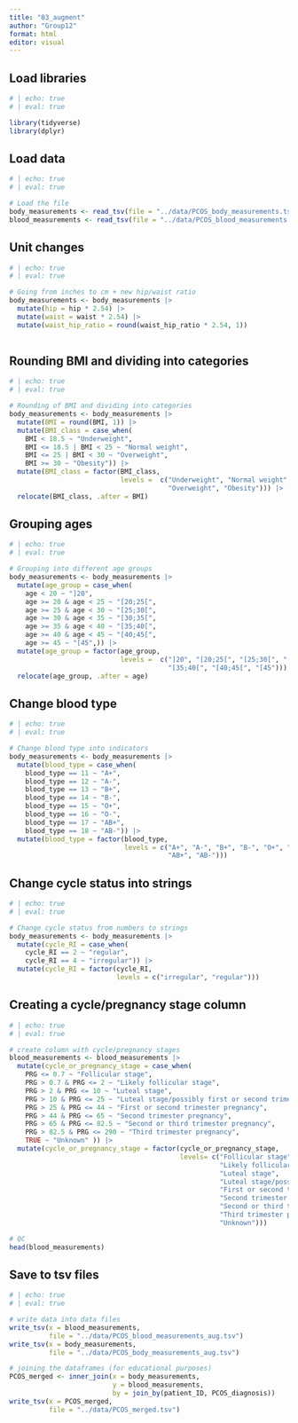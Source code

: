 ```yaml
---
title: "03_augment"
author: "Group12"
format: html
editor: visual
---
```


## Load libraries

```r
# | echo: true
# | eval: true

library(tidyverse)
library(dplyr)

```

## Load data

```r
# | echo: true
# | eval: true

# Load the file
body_measurements <- read_tsv(file = "../data/PCOS_body_measurements.tsv")
blood_measurements <- read_tsv(file = "../data/PCOS_blood_measurements.tsv")

```

## Unit changes

```r
# | echo: true
# | eval: true

# Going from inches to cm + new hip/waist ratio
body_measurements <- body_measurements |> 
  mutate(hip = hip * 2.54) |>
  mutate(waist = waist * 2.54) |>
  mutate(waist_hip_ratio = round(waist_hip_ratio * 2.54, 1))
  
```

## Rounding BMI and dividing into categories

```r
# | echo: true
# | eval: true

# Rounding of BMI and dividing into categories
body_measurements <- body_measurements |>
  mutate(BMI = round(BMI, 1)) |> 
  mutate(BMI_class = case_when(
    BMI < 18.5 ~ "Underweight",
    BMI <= 18.5 | BMI < 25 ~ "Normal weight",
    BMI <= 25 | BMI < 30 ~ "Overweight",
    BMI >= 30 ~ "Obesity")) |>
  mutate(BMI_class = factor(BMI_class,
                            levels =  c("Underweight", "Normal weight", 
                                        "Overweight", "Obesity"))) |>
  relocate(BMI_class, .after = BMI)
```

## Grouping ages

```r
# | echo: true
# | eval: true

# Grouping into different age groups
body_measurements <- body_measurements |>
  mutate(age_group = case_when(
    age < 20 ~ "]20",
    age >= 20 & age < 25 ~ "[20;25[",
    age >= 25 & age < 30 ~ "[25;30[",
    age >= 30 & age < 35 ~ "[30;35[",
    age >= 35 & age < 40 ~ "[35;40[",
    age >= 40 & age < 45 ~ "[40;45[",
    age >= 45 ~ "[45",)) |>
  mutate(age_group = factor(age_group,
                            levels =  c("]20", "[20;25[", "[25;30[", "[30;35[",
                                        "[35;40[", "[40;45[", "[45"))) |>
  relocate(age_group, .after = age)
```

## Change blood type

```r
# | echo: true
# | eval: true

# Change blood type into indicators
body_measurements <- body_measurements |>
  mutate(blood_type = case_when(
    blood_type == 11 ~ "A+",
    blood_type == 12 ~ "A-",
    blood_type == 13 ~ "B+",
    blood_type == 14 ~ "B-",
    blood_type == 15 ~ "O+",
    blood_type == 16 ~ "O-",
    blood_type == 17 ~ "AB+",
    blood_type == 18 ~ "AB-")) |> 
  mutate(blood_type = factor(blood_type, 
                             levels = c("A+", "A-", "B+", "B-", "O+", "O-",
                                        "AB+", "AB-")))

```

## Change cycle status into strings

```r
# | echo: true
# | eval: true

# Change cycle status from numbers to strings
body_measurements <- body_measurements |>
  mutate(cycle_RI = case_when(
    cycle_RI == 2 ~ "regular",
    cycle_RI == 4 ~ "irregular")) |> 
  mutate(cycle_RI = factor(cycle_RI, 
                           levels = c("irregular", "regular")))

```

## Creating a cycle/pregnancy stage column

```r
# | echo: true
# | eval: true

# create column with cycle/pregnancy stages  
blood_measurements <- blood_measurements |>
  mutate(cycle_or_pregnancy_stage = case_when(
    PRG <= 0.7 ~ "Follicular stage",   
    PRG > 0.7 & PRG <= 2 ~ "Likely follicular stage",                     
    PRG > 2 & PRG <= 10 ~ "Luteal stage",                    
    PRG > 10 & PRG <= 25 ~ "Luteal stage/possibly first or second trimester pregnancy",
    PRG > 25 & PRG <= 44 ~ "First or second trimester pregnancy", 
    PRG > 44 & PRG <= 65 ~ "Second trimester pregnancy",     
    PRG > 65 & PRG <= 82.5 ~ "Second or third trimester pregnancy",      
    PRG > 82.5 & PRG <= 290 ~ "Third trimester pregnancy",     
    TRUE ~ "Unknown" )) |> 
  mutate(cycle_or_pregnancy_stage = factor(cycle_or_pregnancy_stage, 
                                           levels= c("Follicular stage", 
                                                     "Likely follicular stage", 
                                                     "Luteal stage",
                                                     "Luteal stage/possibly first or second trimester pregnancy",
                                                     "First or second trimester pregnancy",
                                                     "Second trimester pregnancy",
                                                     "Second or third trimester pregnancy", 
                                                     "Third trimester pregnancy",
                                                     "Unknown")))

# QC
head(blood_measurements)
```

## Save to tsv files

```r
# | echo: true
# | eval: true

# write data into data files
write_tsv(x = blood_measurements,
          file = "../data/PCOS_blood_measurements_aug.tsv")
write_tsv(x = body_measurements,
          file = "../data/PCOS_body_measurements_aug.tsv")

# joining the dataframes (for educational purposes)
PCOS_merged <- inner_join(x = body_measurements,
                          y = blood_measurements,
                          by = join_by(patient_ID, PCOS_diagnosis))
write_tsv(x = PCOS_merged,
          file = "../data/PCOS_merged.tsv")

```
